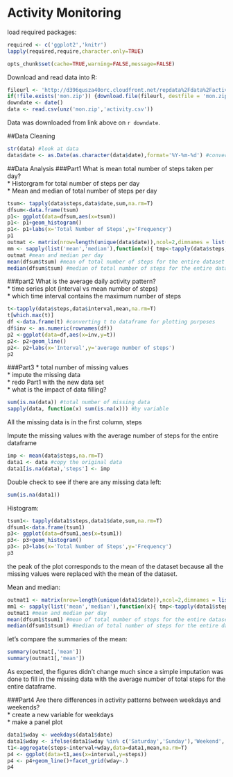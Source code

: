 Activity Monitoring
========================

load required packages:
```r
required <- c('ggplot2','knitr')
lapply(required,require,character.only=TRUE)
```

```r
opts_chunk$set(cache=TRUE,warning=FALSE,message=FALSE)
```

Download and read data into R:
```r
fileurl <- 'http://d396qusza40orc.cloudfront.net/repdata%2Fdata%2Factivity.zip'
if(!file.exists('mon.zip')) {download.file(fileurl, destfile = 'mon.zip')}
downdate <- date()
data <- read.csv(unz('mon.zip','activity.csv'))
```
Data was downloaded from link above on `r downdate`.

##Data Cleaning
```r
str(data) #look at data
data$date <- as.Date(as.character(data$date),format='%Y-%m-%d') #convert to Date format
```

##Data Analysis
###Part1
What is mean total number of steps taken per day?  
* Historgram for total number of steps per day  
* Mean and median of total number of steps per day 
```r
tsum<- tapply(data$steps,data$date,sum,na.rm=T)
dfsum<-data.frame(tsum)
p1<- ggplot(data=dfsum,aes(x=tsum))
p1<- p1+geom_histogram()
p1<- p1+labs(x='Total Number of Steps',y='Frequency')
p1
outmat <- matrix(nrow=length(unique(data$date)),ncol=2,dimnames = list(as.character(unique(data$date)),c('mean','median')))
mm <- sapply(list('mean','median'),function(x){ tmp<-tapply(data$steps, data$date, x,na.rm=T); outmat[,x]<<- tmp})
outmat #mean and median per day
mean(dfsum$tsum) #mean of total number of steps for the entire dataset
median(dfsum$tsum) #median of total number of steps for the entire dataset
```

###part2
What is the average daily activity pattern?  
* time series plot (interval vs mean number of steps)  
* which time interval contains the maximum number of steps  
```r
t<-tapply(data$steps,data$interval,mean,na.rm=T)
t[which.max(t)]
df <-data.frame(t) #converting t to dataframe for plotting purposes
df$inv <- as.numeric(rownames(df))
p2 <-ggplot(data=df,aes(x=inv,y=t))
p2<- p2+geom_line()
p2<- p2+labs(x='Interval',y='average number of steps')
p2
```

###Part3
* total number of missing values  
* impute the missing data  
* redo Part1 with the new data set  
* what is the impact of data filling?  

```r
sum(is.na(data)) #total number of missing data
sapply(data, function(x) sum(is.na(x))) #by variable
```
All the missing data is in the first column, steps

Impute the missing values with the average number of steps for the entire dataframe
```r
imp <- mean(data$steps,na.rm=T)
data1 <- data #copy the original data
data1[is.na(data),'steps'] <- imp
```
Double check to see if there are any missing data left:
```r
sum(is.na(data1))
```

Histogram:
```r
tsum1<- tapply(data1$steps,data1$date,sum,na.rm=T)
dfsum1<-data.frame(tsum1)
p3<- ggplot(data=dfsum1,aes(x=tsum1))
p3<- p3+geom_histogram()
p3<- p3+labs(x='Total Number of Steps',y='Frequency')
p3
```

the peak of the plot corresponds to the mean of the dataset because all the missing values were replaced with the mean of the dataset.


Mean and median:
```r
outmat1 <- matrix(nrow=length(unique(data1$date)),ncol=2,dimnames = list(as.character(unique(data1$date)),c('mean','median')))
mm1 <- sapply(list('mean','median'),function(x){ tmp<-tapply(data1$steps, data1$date, x,na.rm=T); outmat1[,x]<<- tmp})
outmat1 #mean and median per day
mean(dfsum1$tsum1) #mean of total number of steps for the entire dataset
median(dfsum1$tsum1) #median of total number of steps for the entire dataset
```

let's compare the summaries of the mean:
```r
summary(outmat[,'mean'])
summary(outmat1[,'mean'])
```
As expected, the figures didn't change much since a simple imputation was done to fill in the missing data with the average number of total steps for the entire dataframe.

###Part4
Are there differences in activity patterns between weekdays and weekends?  
* create a new variable for weekdays  
* make a panel plot  

```r
data1$wday <- weekdays(data1$date)
data1$wday <- ifelse(data1$wday %in% c('Saturday','Sunday'),'Weekend','Weekday')
t1<-aggregate(steps~interval+wday,data=data1,mean,na.rm=T)
p4 <- ggplot(data=t1,aes(x=interval,y=steps))
p4 <- p4+geom_line()+facet_grid(wday~.)
p4
```
